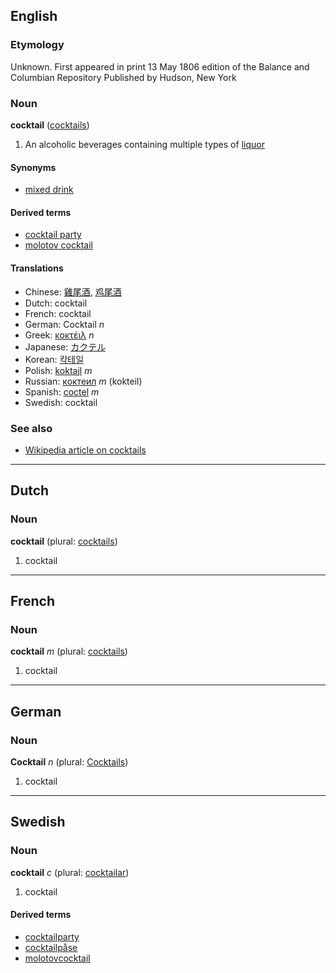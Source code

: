 ==English==
===Etymology===
Unknown. First appeared in print 13 May 1806 edition of the Balance and Columbian Repository Published by Hudson, New York

===Noun===
'''cocktail''' ([[cocktails]])

# An alcoholic beverages containing multiple types of [[liquor]]

====Synonyms====
*[[mixed drink]]

====Derived terms====
*[[cocktail party]]
*[[molotov cocktail]]

====Translations====
*Chinese: [[雞尾酒]], [[鸡尾酒]]
*Dutch: cocktail
*French: cocktail
*German: Cocktail ''n''
*Greek: [[κοκτέιλ]] ''n''
*Japanese: [[カクテル]]
*Korean: [[칵테일]]
*Polish: [[koktajl]] ''m''
*Russian: [[коктеил]] ''m'' (kokteil)
*Spanish: [[coctel]] ''m''
*Swedish: cocktail

===See also===
*[[w:Cocktail|Wikipedia article on cocktails]]

----

==Dutch==
===Noun===
'''cocktail''' (plural: [[cocktails]])

# cocktail

----

==French==
===Noun===
'''cocktail''' ''m'' (plural: [[cocktails]])

# cocktail

----

==German==
===Noun===
'''Cocktail''' ''n'' (plural: [[Cocktails]])

# cocktail

----

==Swedish==
===Noun===
'''cocktail''' ''c'' (plural: [[cocktailar]])

# cocktail

====Derived terms====
*[[cocktailparty]]
*[[cocktailpåse]]
*[[molotovcocktail]]